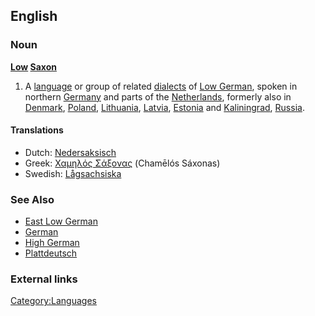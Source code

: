 {{interwiktionary|code=nds}}
==English==
{{wikipedia}}
===Noun===
'''[[low|Low]] [[Saxon]]'''
#A [[language]] or group of related [[dialects]] of [[Low German]], spoken in northern [[Germany]] and parts of the [[Netherlands]], formerly also in [[Denmark]], [[Poland]], [[Lithuania]], [[Latvia]], [[Estonia]] and [[Kaliningrad]], [[Russia]].

====Translations====
{{top}}
*Dutch: [[Nedersaksisch]] {{n}}
*Greek: [[Χαμηλός Σάξονας]] (Chamēlós Sáxonas)
*Swedish: [[Lågsachsiska]]
{{bottom}}

===See Also===
*[[East Low German]]
*[[German]]
*[[High German]]
*[[Plattdeutsch]]

===External links===
{{ethnologue|code=nds}}

[[Category:Languages]]